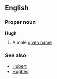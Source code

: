 ==English==

===Proper noun===
'''Hugh'''
# A male [[given name]]
===See also===
* [[Hubert]]
* [[Hughes]]